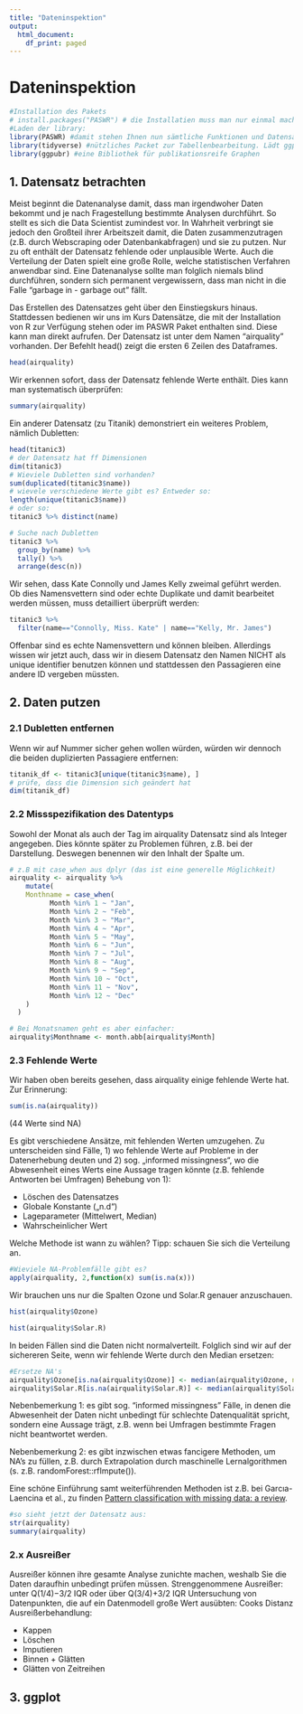 ```yaml
---
title: "Dateninspektion"
output:
  html_document:
    df_print: paged
---
```


# Dateninspektion

```r
#Installation des Pakets
# install.packages("PASWR") # die Installatien muss man nur einmal machen
#Laden der library:
library(PASWR) #damit stehen Ihnen nun sämtliche Funktionen und Datensätze dieser Bibliothek zur Verfügung 
library(tidyverse) #nützliches Packet zur Tabellenbearbeitung. Lädt ggplot2, eine sehr mächtige Graphikbibliothek 
library(ggpubr) #eine Bibliothek für publikationsreife Graphen
```

## 1. Datensatz betrachten

Meist beginnt die Datenanalyse damit, dass man irgendwoher Daten bekommt und je nach Fragestellung bestimmte Analysen durchführt. So stellt es sich die Data Scientist zumindest vor. In Wahrheit verbringt sie jedoch den Großteil ihrer Arbeitszeit damit, die Daten zusammenzutragen (z.B. durch Webscraping oder Datenbankabfragen) und sie zu putzen. Nur zu oft enthält der Datensatz fehlende oder unplausible Werte. Auch die Verteilung der Daten spielt eine große Rolle, welche statistischen Verfahren anwendbar sind. Eine Datenanalyse sollte man folglich niemals blind durchführen, sondern sich permanent vergewissern, dass man nicht in die Falle "garbage in - garbage out" fällt. 

Das Erstellen des Datensatzes geht über den Einstiegskurs hinaus. Stattdessen bedienen wir uns im Kurs Datensätze, die mit der Installation von R zur Verfügung stehen oder im PASWR Paket enthalten sind. Diese kann man direkt aufrufen. Der Datensatz ist unter dem Namen "airquality" vorhanden. Der Befehlt head() zeigt die ersten 6 Zeilen des Dataframes.

```r
head(airquality)
```

Wir erkennen sofort, dass der Datensatz fehlende Werte enthält. Dies kann man systematisch überprüfen:

```r
summary(airquality)
```

Ein anderer Datensatz (zu Titanik) demonstriert ein weiteres Problem, nämlich Dubletten:
```r
head(titanic3)
# der Datensatz hat ff Dimensionen
dim(titanic3)
# Wieviele Dubletten sind vorhanden?
sum(duplicated(titanic3$name))
# wievele verschiedene Werte gibt es? Entweder so:
length(unique(titanic3$name))
# oder so:
titanic3 %>% distinct(name)

# Suche nach Dubletten
titanic3 %>%
  group_by(name) %>%
  tally() %>%
  arrange(desc(n))
```
Wir sehen, dass Kate Connolly und James Kelly zweimal geführt werden. Ob dies Namensvettern sind oder echte Duplikate und damit bearbeitet werden müssen, muss detailliert überprüft werden:

```r
titanic3 %>%
  filter(name=="Connolly, Miss. Kate" | name=="Kelly, Mr. James")
```
Offenbar sind es echte Namensvettern und können bleiben. Allerdings wissen wir jetzt auch, dass wir in diesem Datensatz den Namen NICHT als unique identifier benutzen können und stattdessen den Passagieren eine andere ID vergeben müssten.

## 2. Daten putzen

### 2.1 Dubletten entfernen

Wenn wir auf Nummer sicher gehen wollen würden, würden wir dennoch die beiden duplizierten Passagiere entfernen:
```r
titanik_df <- titanic3[unique(titanic3$name), ]
# prüfe, dass die Dimension sich geändert hat
dim(titanik_df)
```

### 2.2 Missspezifikation des Datentyps

Sowohl der Monat als auch der Tag im airquality Datensatz sind als Integer angegeben. Dies könnte später zu Problemen führen, z.B. bei der Darstellung. Deswegen benennen wir den Inhalt der Spalte um.
```r
# z.B mit case_when aus dplyr (das ist eine generelle Möglichkeit)
airquality <- airquality %>%
    mutate(
    Monthname = case_when(
          Month %in% 1 ~ "Jan",
          Month %in% 2 ~ "Feb",
          Month %in% 3 ~ "Mar",
          Month %in% 4 ~ "Apr",
          Month %in% 5 ~ "May",
          Month %in% 6 ~ "Jun",
          Month %in% 7 ~ "Jul",
          Month %in% 8 ~ "Aug",
          Month %in% 9 ~ "Sep",
          Month %in% 10 ~ "Oct",
          Month %in% 11 ~ "Nov",
          Month %in% 12 ~ "Dec"
    )
  )

# Bei Monatsnamen geht es aber einfacher:
airquality$Monthname <- month.abb[airquality$Month]
```

### 2.3 Fehlende Werte

Wir haben oben bereits gesehen, dass airquality einige fehlende Werte hat. Zur Erinnerung:
```r
sum(is.na(airquality))
```
(44 Werte sind NA)

Es gibt verschiedene Ansätze, mit fehlenden Werten umzugehen. Zu unterscheiden sind Fälle, 1) wo fehlende Werte auf Probleme in der Datenerhebung deuten und 2) sog. „informed missingness“, wo die Abwesenheit eines Werts eine Aussage tragen könnte (z.B. fehlende Antworten bei Umfragen)
Behebung von 1):

+ Löschen des Datensatzes
+ Globale Konstante („n.d“)
+ Lageparameter (Mittelwert, Median)
+ Wahrscheinlicher Wert



Welche Methode ist wann zu wählen? Tipp: schauen Sie sich die Verteilung an.

```r
#Wieviele NA-Problemfälle gibt es?
apply(airquality, 2,function(x) sum(is.na(x)))
```

Wir brauchen uns nur die Spalten Ozone und Solar.R genauer anzuschauen.
```r
hist(airquality$Ozone)
```
```r
hist(airquality$Solar.R)
```
In beiden Fällen sind die Daten nicht normalverteilt. Folglich sind wir auf der sichereren Seite, wenn wir fehlende Werte durch den Median ersetzen:
```r
#Ersetze NA's
airquality$Ozone[is.na(airquality$Ozone)] <- median(airquality$Ozone, na.rm=T)
airquality$Solar.R[is.na(airquality$Solar.R)] <- median(airquality$Solar.R, na.rm=T)
```

Nebenbemerkung 1: es gibt sog. "informed missingness" Fälle, in denen die Abwesenheit der Daten nicht unbedingt für schlechte Datenqualität spricht, sondern eine Aussage trägt, z.B. wenn bei Umfragen bestimmte Fragen nicht beantwortet werden.

Nebenbemerkung 2: es gibt inzwischen etwas fancigere Methoden, um NA's zu füllen, z.B. durch Extrapolation durch maschinelle Lernalgorithmen (s. z.B. randomForest::rfImpute()).

Eine schöne Einführung samt weiterführenden Methoden ist z.B. bei Garcıa-Laencina et al., zu finden [Pattern classification with missing data: a review](https://www.semanticscholar.org/paper/Pattern-classification-with-missing-data%3A-a-review-Garc%C3%ADa-Laencina-Sancho-G%C3%B3mez/3f631c73b429fd2e59ab0b2a80a12a42d6fd00a8).

```r
#so sieht jetzt der Datensatz aus:
str(airquality)
summary(airquality)
```

### 2.x Ausreißer
Ausreißer können ihre gesamte Analyse zunichte machen, weshalb Sie die Daten daraufhin unbedingt prüfen müssen.
Strenggenommene Ausreißer: unter Q(1/4)−3/2 IQR oder über Q(3/4)+3/2 IQR
Untersuchung von Datenpunkten, die auf ein Datenmodell große Wert ausübten: Cooks Distanz
Ausreißerbehandlung: 

+ Kappen
+ Löschen
+ Imputieren
+ Binnen + Glätten
+ Glätten von Zeitreihen

## 3. ggplot
